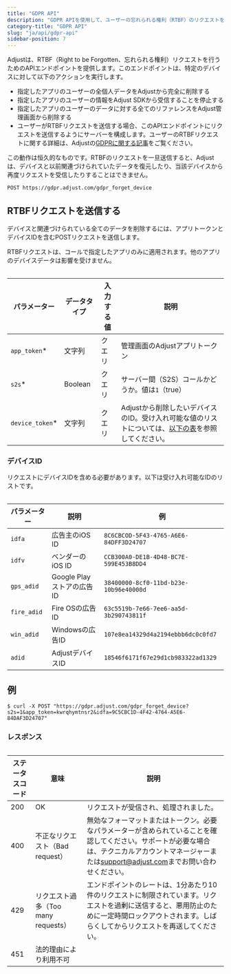 ```yaml
---
title: "GDPR API"
description: "GDPR APIを使用して、ユーザーの忘れられる権利（RTBF）のリクエストをAdjustに通知します。"
category-title: "GDPR API"
slug: "ja/api/gdpr-api"
sidebar-position: 7
---
```


Adjustは、RTBF（Right to be Forgotten、忘れられる権利）リクエストを行うためのAPIエンドポイントを提供します。このエンドポイントは、特定のデバイスに対して以下のアクションを実行します。

-  指定したアプリのユーザーの全個人データをAdjustから完全に削除する
-  指定したアプリのユーザーの情報をAdjust SDKから受信することを停止する
-  指定したアプリのユーザーのデータに対する全てのリファレンスをAdjust管理画面から削除する
-  ユーザーがRTBFリクエストを送信する場合、このAPIエンドポイントにリクエストを送信するようにサーバーを構成します。ユーザーのRTBFリクエストに関する詳細は、Adjustの[GDPRに関する記事](https://help.adjust.com/ja/article/gdpr)をご覧ください。

<Callout type="important">

この動作は恒久的なものです。RTBFのリクエストを一旦送信すると、Adjustは、デバイスと以前関連づけられていたデータを復元したり、当該デバイスから再度リクエストを受信したりすることはできません。

</Callout>

```http
POST https://gdpr.adjust.com/gdpr_forget_device
```

## RTBFリクエストを送信する

デバイスと関連づけられている全てのデータを削除するには、アプリトークンとデバイスIDを含むPOSTリクエストを送信します。

<Callout type="note">

RTBFリクエストは、コールで指定したアプリのみに適用されます。他のアプリのデバイスデータは影響を受けません。

</Callout>

<Table>

| パラメーター     | データタイプ | 入力する値 | 説明                                                                                                              |
| ---------------- | ------------ | ---------- | ----------------------------------------------------------------------------------------------------------------- |
| `app_token`\*    | 文字列       | クエリ     | 管理画面のAdjustアプリトークン                                                                                    |
| `s2s`\*          | Boolean      | クエリ     | サーバー間（S2S）コールかどうか。値は`1`（true）                                                                  |
| `device_token`\* | 文字列       | クエリ     | Adjustから削除したいデバイスのID。受け入れ可能な値のリストについては、[以下の表](#device-ids)を参照してください。 |

</Table>

### デバイスID

リクエストにデバイスIDを含める必要があります。以下は受け入れ可能なIDのリストです。

<Table>

| パラメーター | 説明                      | 例                                     |
| ------------ | ------------------------- | -------------------------------------- |
| `idfa`       | 広告主のiOS ID            | `8C6CBCOD-5F43-4765-A6E6-84DFF3D24707` |
| `idfv`       | ベンダーのiOS ID          | `CCB300A0-DE1B-4D48-BC7E-599E453B8DD4` |
| `gps_adid`   | Google Playストアの広告ID | `38400000-8cf0-11bd-b23e-10b96e40000d` |
| `fire_adid`  | Fire OSの広告ID           | `63c5519b-7e66-7ee6-aa5d-3b290743811f` |
| `win_adid`   | Windowsの広告ID           | `107e8ea14329d4a2194ebbb6dc0c0fd7`     |
| `adid`       | AdjustデバイスID          | `18546f6171f67e29d1cb983322ad1329`     |

</Table>

## 例

```console
$ curl -X POST "https://gdpr.adjust.com/gdpr_forget_device?s2s=1&app_token=kwrqhymtnsr2&idfa=9C5CBC1D-4F42-4764-A5E6-84DAF3D24707"
```

### レスポンス

<Table>

| ステータスコード | 意味                                | 説明                                                                                                                                                                                                                                |
| ---------------- | ----------------------------------- | ----------------------------------------------------------------------------------------------------------------------------------------------------------------------------------------------------------------------------------- |
| 200              | OK                                  | リクエストが受信され、処理されました。                                                                                                                                                                                              |
| 400              | 不正なリクエスト（Bad request）     | 無効なフォーマットまたはトークン。必要なパラメーターが含められていることを確認してください。サポートが必要な場合は、テクニカルアカウントマネージャーまたは[support@adjust.com](mailto:support@adjust.com)までお問い合わせください。 |
| 429              | リクエスト過多（Too many requests） | エンドポイントのレートは、1分あたり10件のリクエストに制限されています。リクエストを過剰に送信すると、悪用防止のために一定時間ロックアウトされます。しばらくしてからリクエストを再送してください。                                   |
| 451              | 法的理由により利用不可              |                                                                                                                                                                                                                                     |

</Table>
